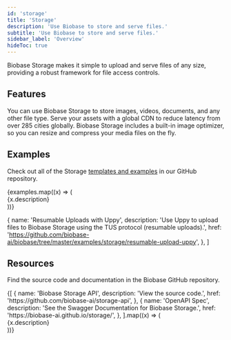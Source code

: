 ```yaml
---
id: 'storage'
title: 'Storage'
description: 'Use Biobase to store and serve files.'
subtitle: 'Use Biobase to store and serve files.'
sidebar_label: 'Overview'
hideToc: true
---
```


Biobase Storage makes it simple to upload and serve files of any size, providing a robust framework for file access controls.

## Features

You can use Biobase Storage to store images, videos, documents, and any other file type. Serve your assets with a global CDN to reduce latency from over 285 cities globally. Biobase Storage includes a built-in image optimizer, so you can resize and compress your media files on the fly.

## Examples

Check out all of the Storage [templates and examples](https://github.com/biobase-ai/biobase/tree/master/examples/storage) in our GitHub repository.

<div className="grid md:grid-cols-12 gap-4 not-prose">
  {examples.map((x) => (
    <div className="col-span-12" key={x.href}>
      <Link href={x.href} passHref>
        <GlassPanel icon={'/docs/img/icons/github-icon'} hasLightIcon={true} title={x.name}>
          {x.description}
        </GlassPanel>
      </Link>
    </div>
  ))}
</div>

  {
    name: 'Resumable Uploads with Uppy',
    description:
      'Use Uppy to upload files to Biobase Storage using the TUS protocol (resumable uploads).',
    href: 'https://github.com/biobase-ai/biobase/tree/master/examples/storage/resumable-upload-uppy',
  },
]

## Resources

Find the source code and documentation in the Biobase GitHub repository.

<div className="grid md:grid-cols-12 gap-4 not-prose">
  {[
    {
      name: 'Biobase Storage API',
      description: 'View the source code.',
      href: 'https://github.com/biobase-ai/storage-api',
    },
    {
      name: 'OpenAPI Spec',
      description: 'See the Swagger Documentation for Biobase Storage.',
      href: 'https://biobase-ai.github.io/storage/',
    },
  ].map((x) => (
    <div className="col-span-6" key={x.href}>
      <Link href={x.href} passHref>
        <GlassPanel title={x.name}>{x.description}</GlassPanel>
      </Link>
    </div>
  ))}
</div>
